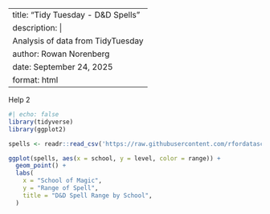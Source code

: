 
---
title: "Tidy Tuesday - D&D Spells"
description: |
  Analysis of  data from TidyTuesday
author: Rowan Norenberg
date: September 24, 2025
format: html
---

Help 2

```r

#| echo: false
library(tidyverse)
library(ggplot2)

spells <- readr::read_csv('https://raw.githubusercontent.com/rfordatascience/tidytuesday/main/data/2024/2024-12-17/spells.csv', show_col_types = FALSE)
```


```r
ggplot(spells, aes(x = school, y = level, color = range)) +
  geom_point() +
  labs(
    x = "School of Magic",
    y = "Range of Spell",
    title = "D&D Spell Range by School",
  )
```


